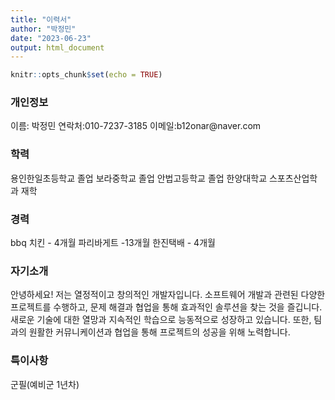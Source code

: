 ---
title: "이력서"
author: "박정민"
date: "2023-06-23"
output: html_document
---

```{r setup, include=FALSE}
knitr::opts_chunk$set(echo = TRUE)
```

### 개인정보

이름: 박정민
연락처:010-7237-3185
이메일:b12onar@naver.com

### 학력

용인한일초등학교 졸업
보라중학교 졸업
안법고등학교 졸업
한양대학교 스포츠산업학과 재학

### 경력

bbq 치킨 - 4개월
파리바게트 -13개월
한진택배 - 4개월

### 자기소개

안녕하세요! 저는 열정적이고 창의적인 개발자입니다. 소프트웨어 개발과 관련된 다양한 프로젝트를 수행하고, 문제 해결과 협업을 통해 효과적인 솔루션을 찾는 것을 즐깁니다. 새로운 기술에 대한 열망과 지속적인 학습으로 능동적으로 성장하고 있습니다. 또한, 팀과의 원활한 커뮤니케이션과 협업을 통해 프로젝트의 성공을 위해 노력합니다.

### 특이사항

군필(예비군 1년차)

